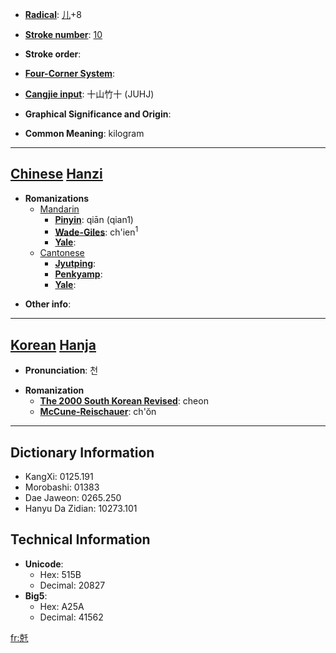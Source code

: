 * '''[[Wiktionary:Chinese radical index| Radical]]''': [[Wiktionary:Chinese radical index 儿|儿]]+8

* '''[[Wiktionary:Chinese total strokes index|Stroke number]]''': [[Wiktionary:Chinese total strokes index 10|10]]

* '''Stroke order''': 

* '''[[Wiktionary:Chinese four corner index|Four-Corner System]]''': 

* '''[[Wiktionary:Chinese Cangjie index|Cangjie input]]''': 十山竹十 (JUHJ)

* '''Graphical Significance and Origin''': 

* '''Common Meaning''': kilogram

----

== [[Chinese]] [[Hanzi]] ==

* '''Romanizations'''
** [[Mandarin]]
*** '''[[Pinyin]]''': qiān (qian1)
*** '''[[Wade-Giles]]''': ch'ien<sup>1</sup>
*** '''[[Yale]]''': 
**[[Cantonese]]
***'''[[Jyutping]]''':
***'''[[Penkyamp]]''': 
***'''[[Yale]]''': 

* '''Other info''': 

----

== [[Korean]] [[Hanja]] ==

* '''Pronunciation''': 천

* '''Romanization'''
** '''[[The 2000 South Korean Revised Romanization|The 2000 South Korean Revised]]''': cheon
** '''[[McCune-Reischauer]]''': ch'ŏn

----

== Dictionary Information ==

* KangXi: 0125.191
* Morobashi: 01383
* Dae Jaweon: 0265.250
* Hanyu Da Zidian: 10273.101

== Technical Information ==

* '''Unicode''':
** Hex: 515B
** Decimal: 20827
* '''Big5''':
** Hex: A25A
** Decimal: 41562

[[fr:兛]]
